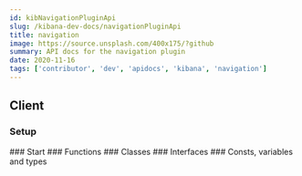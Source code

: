 ```yaml
---
id: kibNavigationPluginApi
slug: /kibana-dev-docs/navigationPluginApi
title: navigation
image: https://source.unsplash.com/400x175/?github
summary: API docs for the navigation plugin
date: 2020-11-16
tags: ['contributor', 'dev', 'apidocs', 'kibana', 'navigation']
---
```



## Client

### Setup
<DocDefinitionList data={[navigationObj.client.setup]}/>
### Start
<DocDefinitionList data={[navigationObj.client.start]}/>
### Functions
<DocDefinitionList data={navigationObj.client.functions}/>
### Classes
<DocDefinitionList data={navigationObj.client.classes}/>
### Interfaces
<DocDefinitionList data={navigationObj.client.interfaces}/>
### Consts, variables and types
<DocDefinitionList data={navigationObj.client.misc}/>
